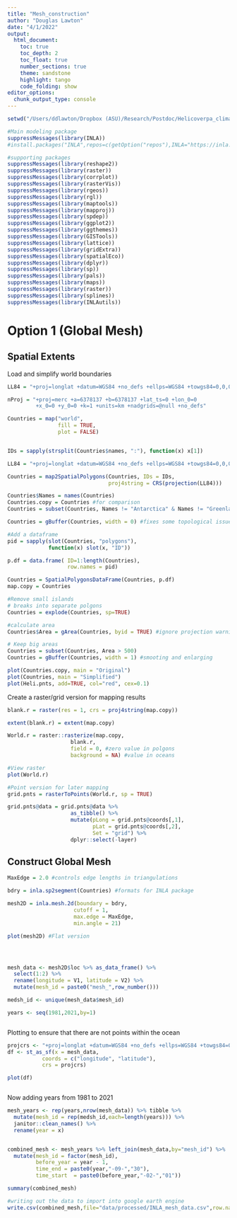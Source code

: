 ```yaml
---
title: "Mesh_construction"
author: "Douglas Lawton"
date: "4/1/2022"
output:
  html_document:
    toc: true
    toc_depth: 2
    toc_float: true
    number_sections: true
    theme: sandstone
    highlight: tango
    code_folding: show
editor_options: 
  chunk_output_type: console
---
```


```r
setwd("/Users/ddlawton/Dropbox (ASU)/Research/Postdoc/Helicoverpa_climatic_variability")
```
```r

#Main modeling package
suppressMessages(library(INLA))
#install.packages("INLA",repos=c(getOption("repos"),INLA="https://inla.r-inla-download.org/R/stable"), dep=TRUE)

#supporting packages
suppressMessages(library(reshape2))
suppressMessages(library(raster))
suppressMessages(library(corrplot))
suppressMessages(library(rasterVis))
suppressMessages(library(rgeos))
suppressMessages(library(rgl))
suppressMessages(library(maptools))
suppressMessages(library(mapproj))
suppressMessages(library(spdep))
suppressMessages(library(ggplot2))
suppressMessages(library(ggthemes))
suppressMessages(library(GISTools))
suppressMessages(library(lattice))
suppressMessages(library(gridExtra))
suppressMessages(library(spatialEco))
suppressMessages(library(dplyr))
suppressMessages(library(sp))
suppressMessages(library(pals))
suppressMessages(library(maps))
suppressMessages(library(raster))
suppressMessages(library(splines))
suppressMessages(library(INLAutils))

```




# Option 1 (Global Mesh)

## Spatial Extents

Load and simplify world boundaries
```r
LL84 = "+proj=longlat +datum=WGS84 +no_defs +ellps=WGS84 +towgs84=0,0,0"

nProj = "+proj=merc +a=6378137 +b=6378137 +lat_ts=0 +lon_0=0
         +x_0=0 +y_0=0 +k=1 +units=km +nadgrids=@null +no_defs"

Countries = map("world", 
                fill = TRUE, 
                plot = FALSE)


IDs = sapply(strsplit(Countries$names, ":"), function(x) x[1])

LL84 = "+proj=longlat +datum=WGS84 +no_defs +ellps=WGS84 +towgs84=0,0,0"

Countries = map2SpatialPolygons(Countries, IDs = IDs,
                                proj4string = CRS(projection(LL84)))

Countries$Names = names(Countries)
Countries.copy = Countries #for comparison
Countries = subset(Countries, Names != "Antarctica" & Names != "Greenland") #Remove Antarctica and Greenlan

Countries = gBuffer(Countries, width = 0) #fixes some topological issues

#Add a dataframe  
pid = sapply(slot(Countries, "polygons"), 
             function(x) slot(x, "ID"))

p.df = data.frame( ID=1:length(Countries), 
                   row.names = pid)

Countries = SpatialPolygonsDataFrame(Countries, p.df)
map.copy = Countries

#Remove small islands
# breaks into separate polgons
Countries = explode(Countries, sp=TRUE)

#calculate area
Countries$Area = gArea(Countries, byid = TRUE) #ignore projection warnings

# Keep big areas
Countries = subset(Countries, Area > 500) 
Countries = gBuffer(Countries, width = 1) #smooting and enlarging

plot(Countries.copy, main = "Original") 
plot(Countries, main = "Simplified")
plot(Heli.pnts, add=TRUE, col="red", cex=0.1)
```

Create a raster/grid version for mapping results
```r
blank.r = raster(res = 1, crs = proj4string(map.copy))

extent(blank.r) = extent(map.copy)

World.r = raster::rasterize(map.copy, 
                    blank.r,
                    field = 0, #zero value in polgons
                    background = NA) #value in oceans

#View raster
plot(World.r)

#Point version for later mapping
grid.pnts = rasterToPoints(World.r, sp = TRUE)

grid.pnts@data = grid.pnts@data %>%
                    as_tibble() %>%
                    mutate(pLong = grid.pnts@coords[,1],
                           pLat = grid.pnts@coords[,2],
                           Set = "grid") %>%
                    dplyr::select(-layer)
```


## Construct Global Mesh
```r
MaxEdge = 2.0 #controls edge lengths in triangulations

bdry = inla.sp2segment(Countries) #formats for INLA package

mesh2D = inla.mesh.2d(boundary = bdry, 
                     cutoff = 1, 
                     max.edge = MaxEdge,
                     min.angle = 21) 

plot(mesh2D) #Flat version




mesh_data <- mesh2D$loc %>% as_data_frame() %>%
  select(1:2) %>%
  rename(longitude = V1, latitude = V2) %>%
  mutate(mesh_id = paste0("mesh_",row_number()))

medsh_id <- unique(mesh_data$mesh_id)

years <- seq(1981,2021,by=1)



```

Plotting to ensure that there are not points within the ocean
```r


projcrs <- "+proj=longlat +datum=WGS84 +no_defs +ellps=WGS84 +towgs84=0,0,0"
df <- st_as_sf(x = mesh_data,                         
           coords = c("longitude", "latitude"),
           crs = projcrs)

plot(df)



```


Now adding years from 1981 to 2021
```r
mesh_years <- rep(years,nrow(mesh_data)) %>% tibble %>%
  mutate(mesh_id = rep(medsh_id,each=length(years))) %>%
  janitor::clean_names() %>%
  rename(year = x)


combined_mesh <- mesh_years %>% left_join(mesh_data,by="mesh_id") %>%
  mutate(mesh_id = factor(mesh_id),
         before_year = year - 1,
         time_end = paste0(year,"-09-","30"),
         time_start  = paste0(before_year,"-02-","01"))

summary(combined_mesh)

#writing out the data to import into google earth engine
write.csv(combined_mesh,file="data/processed/INLA_mesh_data.csv",row.names = FALSE)

```

